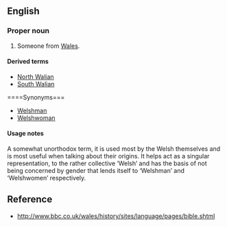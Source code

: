 ==English==

===Proper noun===
{{en-Proper noun|Welsh}}

# Someone from [[Wales]]. 

====Derived terms====
*[[North Walian]]
*[[South Walian]]

====Synonyms===
*[[Welshman]]
*[[Welshwoman]]

====Usage notes====
A somewhat unorthodox term, it is used most by the Welsh themselves and is most useful when talking about their origins. It helps act as a singular representation, to the rather collective ‘Welsh’ and has the basis of not being concerned by gender that lends itself to ‘Welshman’ and ‘Welshwomen’ respectively. 

==Reference==
* http://www.bbc.co.uk/wales/history/sites/language/pages/bible.shtml